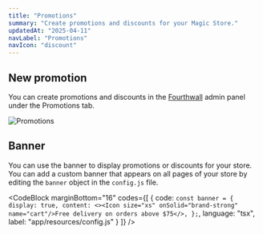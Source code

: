 ```yaml
---
title: "Promotions"
summary: "Create promotions and discounts for your Magic Store."
updatedAt: "2025-04-11"
navLabel: "Promotions"
navIcon: "discount"
---
```


## New promotion

You can create promotions and discounts in the [Fourthwall](https://my-shop.fourthwall.com/admin/dashboard/promotions) admin panel under the Promotions tab.

![Promotions](/images/docs/magic-store/banner-1.jpg)

## Banner

You can use the banner to display promotions or discounts for your store. You can add a custom banner that appears on all pages of your store by editing the `banner` object in the `config.js` file.

<CodeBlock
    marginBottom="16"
    codes={[
  {
    code:
`const banner = {
    display: true,
    content: <><Icon size="xs" onSolid="brand-strong" name="cart"/>Free delivery on orders above $75</>,
};`, 
    language: "tsx",
    label: "app/resources/config.js"
  }
]} />